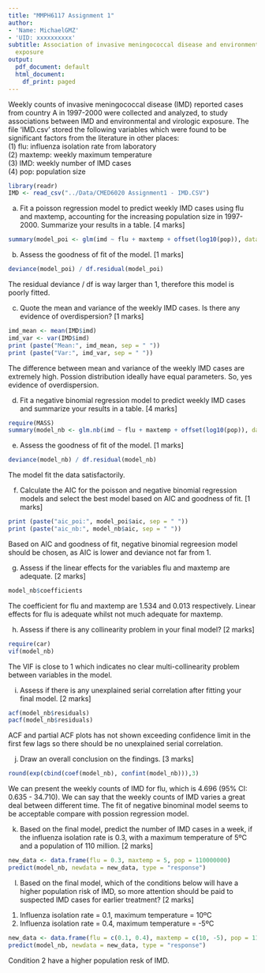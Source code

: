 ```yaml
---
title: "MMPH6117 Assignment 1"
author:
- 'Name: MichaelGMZ'
- 'UID: xxxxxxxxxx'
subtitle: Association of invasive meningococcal disease and environmental and virologic
  exposure
output:
  pdf_document: default
  html_document:
    df_print: paged
---
```


Weekly counts of invasive meningococcal disease (IMD) reported cases from country A in 1997-2000 were collected and analyzed, to study associations between IMD and environmental and virologic exposure. The file ‘IMD.csv’ stored the following variables which were found to be significant factors from the literature in other places:  
(1) flu: influenza isolation rate from laboratory  
(2) maxtemp: weekly maximum temperature  
(3) IMD: weekly number of IMD cases  
(4) pop: population size  

```r
library(readr)
IMD <- read_csv("../Data/CMED6020 Assignment1 - IMD.CSV")
```

a) Fit a poisson regression model to predict weekly IMD cases using flu and maxtemp, accounting for the increasing population size in 1997-2000. Summarize your results in a table.  [4 marks]
```r
summary(model_poi <- glm(imd ~ flu + maxtemp + offset(log10(pop)), data = IMD, family = poisson()))
```

b) Assess the goodness of fit of the model. [1 marks]
```r
deviance(model_poi) / df.residual(model_poi)
```

The  residual deviance / df is way larger than 1, therefore this model is poorly fitted.

c) Quote the mean and variance of the weekly IMD cases. Is there any evidence of overdispersion? [1 marks]
```r
imd_mean <- mean(IMD$imd)
imd_var <- var(IMD$imd)
print (paste("Mean:", imd_mean, sep = " "))
print (paste("Var:", imd_var, sep = " "))
```

The difference between mean and variance of the weekly IMD cases are extremely high. Possion distribution ideally have equal parameters. So, yes evidence of overdispersion.

d) Fit a negative binomial regression model to predict weekly IMD cases and summarize your results in a table. [4 marks]
```r
require(MASS)
summary(model_nb <- glm.nb(imd ~ flu + maxtemp + offset(log10(pop)), data = IMD))
```

e) Assess the goodness of fit of the model. [1 marks] 
```r
deviance(model_nb) / df.residual(model_nb)
```

The model fit the data satisfactorily.

f) Calculate the AIC for the poisson and negative binomial regression models and select the best model based on AIC and goodness of fit. [1 marks]
```r
print (paste("aic_poi:", model_poi$aic, sep = " "))
print (paste("aic_nb:", model_nb$aic, sep = " "))
```

Based on AIC and goodness of fit, negative binomial regreesion model should be chosen, as AIC is lower and deviance not far from 1.

g) Assess if the linear effects for the variables flu and maxtemp are adequate. [2 marks]
```r
model_nb$coefficients
```

The coefficient for flu and maxtemp are 1.534 and 0.013 respectively. Linear effects for flu is adequate whilst not much adequate for maxtemp.

h) Assess if there is any collinearity problem in your final model? [2 marks]
```r
require(car)
vif(model_nb)
```

The VIF is close to 1 which indicates no clear multi-collinearity problem between variables in the model.

i) Assess if there is any unexplained serial correlation after fitting your final model. [2 marks]
```r
acf(model_nb$residuals)
pacf(model_nb$residuals)
```

ACF and partial ACF plots has not shown exceeding confidence limit in the first few lags so there should be no unexplained serial correlation.

j) Draw an overall conclusion on the findings. [3 marks]
```r
round(exp(cbind(coef(model_nb), confint(model_nb))),3)
```

We can present the weekly counts of IMD for flu, which is 4.696 (95% CI: 0.635 - 34.710).
We can say that the weekly counts of IMD varies a great deal between different time.
The fit of negative binominal model seems to be acceptable compare with possion regression model.

k) Based on the final model, predict the number of IMD cases in a week, if the influenza isolation rate is 0.3, with a maximum temperature of 5ºC and a population of 110 million. [2 marks]
```r
new_data <- data.frame(flu = 0.3, maxtemp = 5, pop = 110000000)
predict(model_nb, newdata = new_data, type = "response")
```


l) Based on the final model, which of the conditions below will have a higher population risk of IMD, so more attention should be paid to suspected IMD cases for earlier treatment? [2 marks]  
1. Influenza isolation rate = 0.1, maximum temperature = 10ºC
2. Influenza isolation rate = 0.4, maximum temperature = -5ºC
```r
new_data <- data.frame(flu = c(0.1, 0.4), maxtemp = c(10, -5), pop = 110000000)
predict(model_nb, newdata = new_data, type = "response")
```

Condition 2 have a higher population resk of IMD.
